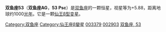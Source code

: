 {{Starbox begin
| name = 53 Psc
}}
{{Starbox observe
| epoch = [[J2000.0|J2000.0]]
| constell = [[双鱼座|双鱼座]]
| 星官 = 
| ra = {{RA| 0| 36| 47.31}}
| dec = {{DEC| +15| 13| 54.22}}
| appmag_v =  5.88
}}
{{Starbox character
| class =  B2.5IV
| b-v =  -0.15
| u-b =  -0.67
| variable = [[仙王β型变星|仙王β型变星]]
}}
{{Starbox astrometry
| radial_v =  -9
| prop_mo_ra = 0.85
| prop_mo_dec = -13.68
| parallax = 3.14
| p_error = 0.30
| absmag_v = -1.64
}}
{{Starbox catalog
| names = '''双鱼座AG'''，[[SAO星表|SAO]] 91995 ，[[HD星表|HD]] 3379 ，[[HR星表|HR]] 155，[[依巴谷星表|HIP]] 2903 
}}
{{Starbox reference |Simbad= 53+Psc}}
{{Starbox end}}

'''双鱼座53'''（'''双鱼座AG'''，'''53 Psc'''）是[[双鱼座|双鱼座]]的一颗恒星，视星等为+5.88，距离地球约1000[[光年|光年]]。它是一颗[[仙王β型变星|仙王β型变星]]。

{{stars of Pisces}}

[[Category:双鱼座|Category:双鱼座]]
[[Category:仙王座β變星|Category:仙王座β變星]]
[[Category:HD和HDE天體|003379]]
[[Category:HIP天體|002903]]
[[Category:佛氏天體|双鱼座, 53]]